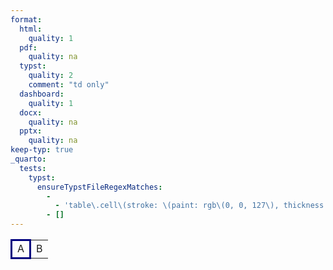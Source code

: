 ```yaml
---
format:
  html:
    quality: 1
  pdf:
    quality: na
  typst:
    quality: 2
    comment: "td only"
  dashboard:
    quality: 1
  docx:
    quality: na
  pptx:
    quality: na
keep-typ: true
_quarto:
  tests:
    typst:
      ensureTypstFileRegexMatches:
        -
          - 'table\.cell\(stroke: \(paint: rgb\(0, 0, 127\), thickness: 2.25pt\)\)\[A\]'
        - []
---
```


```{=html}
<table>
    <tr><td style="border: solid rgb(0, 0, 127)">A</td><td>B</td></tr>
</table>
```

